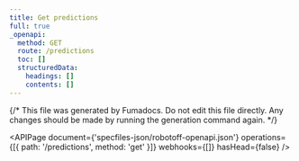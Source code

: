 ```yaml
---
title: Get predictions
full: true
_openapi:
  method: GET
  route: /predictions
  toc: []
  structuredData:
    headings: []
    contents: []
---
```


{/* This file was generated by Fumadocs. Do not edit this file directly. Any changes should be made by running the generation command again. */}

<APIPage
  document={'specfiles-json/robotoff-openapi.json'}
  operations={[{ path: '/predictions', method: 'get' }]}
  webhooks={[]}
  hasHead={false}
/>
